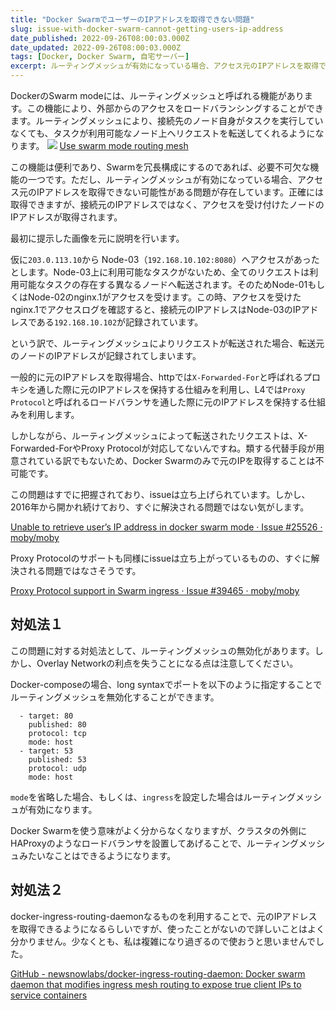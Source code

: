 ```yaml
---
title: "Docker SwarmでユーザーのIPアドレスを取得できない問題"
slug: issue-with-docker-swarm-cannot-getting-users-ip-address
date_published: 2022-09-26T08:00:03.000Z
date_updated: 2022-09-26T08:00:03.000Z
tags: [Docker, Docker Swarm, 自宅サーバー]
excerpt: ルーティングメッシュが有効になっている場合、アクセス元のIPアドレスを取得できない可能性がある問題が存在しています。正確には取得できますが、接続元のIPアドレスではなく、アクセスを受け付けたノードのIPアドレスが取得されます。
---
```


DockerのSwarm modeには、ルーティングメッシュと呼ばれる機能があります。この機能により、外部からのアクセスをロードバランシングすることができます。ルーティングメッシュにより、接続先のノード自身がタスクを実行していなくても、タスクが利用可能なノード上へリクエストを転送してくれるようになります。
![](https://i.imgur.com/69bQ4Sb.jpg)
[Use swarm mode routing mesh](https://docs.docker.com/engine/swarm/ingress/)

この機能は便利であり、Swarmを冗長構成にするのであれば、必要不可欠な機能の一つです。ただし、ルーティングメッシュが有効になっている場合、アクセス元のIPアドレスを取得できない可能性がある問題が存在しています。正確には取得できますが、接続元のIPアドレスではなく、アクセスを受け付けたノードのIPアドレスが取得されます。

最初に提示した画像を元に説明を行います。

仮に`203.0.113.10`から Node-03（`192.168.10.102:8080`）へアクセスがあったとします。Node-03上に利用可能なタスクがないため、全てのリクエストは利用可能なタスクの存在する異なるノードへ転送されます。そのためNode-01もしくはNode-02のnginx.1がアクセスを受けます。この時、アクセスを受けたnginx.1でアクセスログを確認すると、接続元のIPアドレスはNode-03のIPアドレスである`192.168.10.102`が記録されています。

という訳で、ルーティングメッシュによりリクエストが転送された場合、転送元のノードのIPアドレスが記録されてしまいます。

一般的に元のIPアドレスを取得場合、httpでは`X-Forwarded-For`と呼ばれるプロキシを通した際に元のIPアドレスを保持する仕組みを利用し、L4では`Proxy Protocol`と呼ばれるロードバランサを通した際に元のIPアドレスを保持する仕組みを利用します。

しかしながら、ルーティングメッシュによって転送されたリクエストは、X-Forwarded-ForやProxy Protocolが対応してないんですね。類する代替手段が用意されている訳でもないため、Docker Swarmのみで元のIPを取得することは不可能です。

この問題はすでに把握されており、issueは立ち上げられています。しかし、2016年から開かれ続けており、すぐに解決される問題ではない気がします。

[Unable to retrieve user’s IP address in docker swarm mode · Issue #25526 · moby/moby](https://github.com/moby/moby/issues/25526)

Proxy Protocolのサポートも同様にissueは立ち上がっているものの、すぐに解決される問題ではなさそうです。

[Proxy Protocol support in Swarm ingress · Issue #39465 · moby/moby](https://github.com/moby/moby/issues/39465)

## 対処法１

この問題に対する対処法として、ルーティングメッシュの無効化があります。しかし、Overlay Networkの利点を失うことになる点は注意してください。

Docker-composeの場合、long syntaxでポートを以下のように指定することでルーティングメッシュを無効化することができます。

      - target: 80
        published: 80
        protocol: tcp
        mode: host
      - target: 53
        published: 53
        protocol: udp
        mode: host

`mode`を省略した場合、もしくは、`ingress`を設定した場合はルーティングメッシュが有効になります。

Docker Swarmを使う意味がよく分からなくなりますが、クラスタの外側にHAProxyのようなロードバランサを設置してあげることで、ルーティングメッシュみたいなことはできるようになります。

## 対処法２

docker-ingress-routing-daemonなるものを利用することで、元のIPアドレスを取得できるようになるらしいですが、使ったことがないので詳しいことはよく分かりません。少なくとも、私は複雑になり過ぎるので使おうと思いませんでした。

[GitHub - newsnowlabs/docker-ingress-routing-daemon: Docker swarm daemon that modifies ingress mesh routing to expose true client IPs to service containers](https://github.com/newsnowlabs/docker-ingress-routing-daemon)


